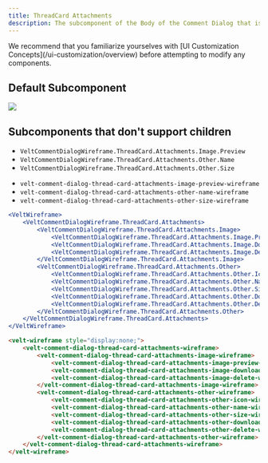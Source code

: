 ```yaml
---
title: ThreadCard Attachments
description: The subcomponent of the Body of the Comment Dialog that is used to show attachments added to a Comment reply.
---
```


<Note>
We recommend that you familiarize yourselves with [UI Customization Concepts](/ui-customization/overview) before attempting to modify any components.
</Note>


## Default Subcomponent

![](/images/customization/threadcard-attachments.png)

## Subcomponents that don't support children

<Tabs>

<Tab title="React / Next.js">


- `VeltCommentDialogWireframe.ThreadCard.Attachments.Image.Preview`
- `VeltCommentDialogWireframe.ThreadCard.Attachments.Other.Name`
- `VeltCommentDialogWireframe.ThreadCard.Attachments.Other.Size`
</Tab>


<Tab title="Other Frameworks">

- `velt-comment-dialog-thread-card-attachments-image-preview-wireframe`
- `velt-comment-dialog-thread-card-attachments-other-name-wireframe`
- `velt-comment-dialog-thread-card-attachments-other-size-wireframe`

</Tab>

</Tabs>

<RequestExample>

```jsx React / Next.js
<VeltWireframe>
    <VeltCommentDialogWireframe.ThreadCard.Attachments>
        <VeltCommentDialogWireframe.ThreadCard.Attachments.Image>
            <VeltCommentDialogWireframe.ThreadCard.Attachments.Image.Preview />
            <VeltCommentDialogWireframe.ThreadCard.Attachments.Image.Download />
            <VeltCommentDialogWireframe.ThreadCard.Attachments.Image.Delete />
        </VeltCommentDialogWireframe.ThreadCard.Attachments.Image>
        <VeltCommentDialogWireframe.ThreadCard.Attachments.Other>
            <VeltCommentDialogWireframe.ThreadCard.Attachments.Other.Icon />
            <VeltCommentDialogWireframe.ThreadCard.Attachments.Other.Name />
            <VeltCommentDialogWireframe.ThreadCard.Attachments.Other.Size />
            <VeltCommentDialogWireframe.ThreadCard.Attachments.Other.Download />
            <VeltCommentDialogWireframe.ThreadCard.Attachments.Other.Delete />
        </VeltCommentDialogWireframe.ThreadCard.Attachments.Other>                                     
    </VeltCommentDialogWireframe.ThreadCard.Attachments>
</VeltWireframe>
```

```HTML HTML
<velt-wireframe style="display:none;">
    <velt-comment-dialog-thread-card-attachments-wireframe>
        <velt-comment-dialog-thread-card-attachments-image-wireframe>
            <velt-comment-dialog-thread-card-attachments-image-preview-wireframe></velt-comment-dialog-thread-card-attachments-image-preview-wireframe>
            <velt-comment-dialog-thread-card-attachments-image-download-wireframe></velt-comment-dialog-thread-card-attachments-image-download-wireframe>
            <velt-comment-dialog-thread-card-attachments-image-delete-wireframe></velt-comment-dialog-thread-card-attachments-image-delete-wireframe>
        </velt-comment-dialog-thread-card-attachments-image-wireframe>
        <velt-comment-dialog-thread-card-attachments-other-wireframe>
            <velt-comment-dialog-thread-card-attachments-other-icon-wireframe></velt-comment-dialog-thread-card-attachments-other-icon-wireframe>
            <velt-comment-dialog-thread-card-attachments-other-name-wireframe></velt-comment-dialog-thread-card-attachments-other-name-wireframe>
            <velt-comment-dialog-thread-card-attachments-other-size-wireframe></velt-comment-dialog-thread-card-attachments-other-size-wireframe>
            <velt-comment-dialog-thread-card-attachments-other-download-wireframe></velt-comment-dialog-thread-card-attachments-other-download-wireframe>
            <velt-comment-dialog-thread-card-attachments-other-delete-wireframe></velt-comment-dialog-thread-card-attachments-other-delete-wireframe>
        </velt-comment-dialog-thread-card-attachments-other-wireframe>
    </velt-comment-dialog-thread-card-attachments-wireframe>
</velt-wireframe>
```
</RequestExample>







